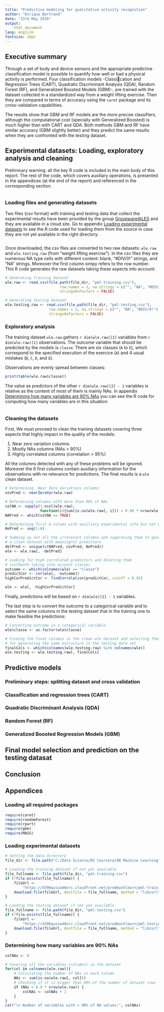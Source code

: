 ```yaml
---
title: "Predictive modeling for qualitative activity recognition"
author: "Enrique Bertrand"
date: "23rd May 2016"
output: 
    html_document
lang: english
fontsize: 10pt
---
```


## Executive summary

Through a set of body and device sensors and the appropriate predictive classification model is possible to quantify how well or bad a physical activity is performed. Four classification models -Classication and Regression Trees (CART), Quadratic Discriminant Analysis (QDA), Random Forest (RF), and Generalized Boosted Models (GBM)-, are trained with the dataset collected in a standardized way from a weight lifting exercise. Then they are compared in terms of accuracy using the `caret` package and its cross-validation capabilities. 

The results show that GBM and RF models are the more precise classifiers, although the computational cost (specially with Generalized Boosted) is much higher than with CART and QDA. Both methods GBM and RF have similar accuracy (GBM slightly better) and they predict the same results when they are confronted with the testing dataset.

## Experimental datasets: Loading, exploratory analysis and cleaning

Preliminary warning: all the key R code is included in the main body of this report. The rest of the code, which covers auxiliary operations, is presented in the appendices (at the end of the report) and referenced in the corresponding section.

```r

```

### Loading files and generating datasets

Two files (csv format) with training and testing data that collect the experimental results have been provided by the group [Groupware@LES](http://groupware.les.inf.puc-rio.br/har) and they are available in a cloud site. Go to appendix [Loading experimental datasets](#datasets) to see the R code used for loading them from the source in case they are not yet available in the right directory.

```r

```

Once downloaded, the csv files are converted to two raw datasets: `wle.raw` and `wle.testing.raw` (from "weight lifting exercise"). In the csv files they are numerous NA type cells with different content: blank, "#DIV/0!" strings, and "NA" strings. Moreover the first column simpy refers to the row number. This R code generates the raw datasets taking these aspects into account:

```r

# Generating training dataset
wle.raw <- read.csv(file.path(file_dir, "pml-training.csv"), 
                         row.names = 1, na.strings = c("", "NA", "#DIV/0!"), 
                         stringsAsFactors = FALSE)

# Generating testing dataset
wle.testing.raw <- read.csv(file.path(file_dir, "pml-testing.csv"), 
                    row.names = 1, na.strings = c("", "NA", "#DIV/0!"), 
                    stringsAsFactors = FALSE)

```

### Exploratory analysis

The training dataset `wle.raw` gathers `r dim(wle.raw)[2]` variables from `r dim(wle.raw)[1]` observations. The outcome variable that should be predicted by the models is `classe`. There are six classes (`A` to `E`), which correspond to the specified execution of the exercice (`A`) and 4 usual mistakes (`B`, `C`, `D`, and `E`).

Observations are evenly spread between classes:

```r

print(table(wle.raw$classe))

```

The value as predictors of the other `r dim(wle.raw)[2] - 1` variables is relative as the content of most of them is mainly NAs. In appendix [Determining how many variables are 90% NAs](#colNAs) you can see the R code for computing how many variables are in this situation:


```r

```

### Cleaning the datasets

First, We must proceed to clean the training datasets covering three aspects that highly impact in the quality of the models: 

1. Near zero variation columns.   
2. Mostly NAs columns (NAs > 90%)
3. Highly correlated columns (correlation > 95%)

All the columns detected with any of these problems will be ignored. Moreover the 6 first columns contain auxiliary information for the observations with no relevance for predictions. The final results is a `wle` clean dataset.

```r

# Determining  Near Zero Variations columns
nzvPred <- nearZeroVar(wle.raw)

# Determining columns with more than 90% of NAs
colNA <- sapply(1:ncol(wle.raw), 
                function(i){sum(is.na(wle.raw[, i])) > 0.90 * nrow(wle.raw)})
NAPred <- which(colNA == TRUE)

# Determining first 6 colums with auxiliary experimental info but not measures
NoPred <- seq(1:6)

# Summing up not all the irrelevant columns and suppresing them to generate 
# a clean dataset with meaningful predictors
delPred <- unique(c(NAPred, nzvPred, NoPred))
wle <- wle.raw[, -delPred]

# Looking for high correlated predictors and deleting them
# (withouth taking into account classe)
outcome <- which(colnames(wle) == "classe")
predictCor <- cor(wle[, -outcome])
highCorPredictCor <- findCorrelation(predictCor, cutoff = 0.95)

wle <- wle[, -highCorPredictCor]

```

Finally, predictions will be based on `r dim(wle)[2] - 1` variables.

The last step is to convert the outcome to a categorical variable and to select the same columns in the testing dataset that in the training one to make feasible the predictions:

```r

# Converting outcome in a categorical variable
wle$classe <- as.factor(wle$classe)

# Finding the final columns in the clean wle dataset and selecting them
# for generating the same estructure in the testing data set
finalCols <- which(colnames(wle.testing.raw) %in% colnames(wle))
wle.testing <- wle.testing.raw[, finalCols]

```


## Predictive models

### Preliminary steps: splitting dataset and cross validation

### Classification and regression trees (CART)

### Quadratic Discriminant Analysis (QDA)

### Random Forest (RF)

### Generalized Boosted Regression Models (GBM)

## Final model selection and prediction on the testing datasat

## Conclusion

## Appendices

### Loading all required packages

```r

require(caret)
require(randomForest)
require(rpart)
require(gbm)
require(MASS)

```

### <a name="datasets"></a>Loading experimental datasets

```r

# Setting the data directory
file_dir <- file.path("C:/Data Science/02 Coursera/08 Machine Learning", "data")

# Loading the training dataset if not yet available
file_fullname <- file.path(file_dir, "pml-training.csv")
if (!file.exists(file_fullname)) {
    fileUrl <- 
        "https://d396qusza40orc.cloudfront.net/predmachlearn/pml-training.csv"
    download.file(fileUrl, destfile = file_fullname, method = "libcurl")
}

# Loading the testing dataset if not yet available
file_fullname <- file.path(file_dir, "pml-testing.csv")
if (!file.exists(file_fullname)) {
    fileUrl <- 
        "https://d396qusza40orc.cloudfront.net/predmachlearn/pml-testing.csv"
    download.file(fileUrl, destfile = file_fullname, method = "libcurl")
}

```


### <a name="colNAs"></a>Determining how many variables are 90% NAs

```r

colNAs <- 0

# Covering all the variables (columns) in the dataset
for(col in colnames(wle.raw)){
    # Calculating the number of NAs in each column
    NAs <- sum(is.na(wle.raw[, col]))
    # Checking if it is bigger than 90% of thw number of dataset rows
    if (NAs > 0.9 * nrow(wle.raw)) {
        colNAs <- colNAs + 1
    }
}
cat("\n Number of variables with > 90% of NA values:", colNAs)

```